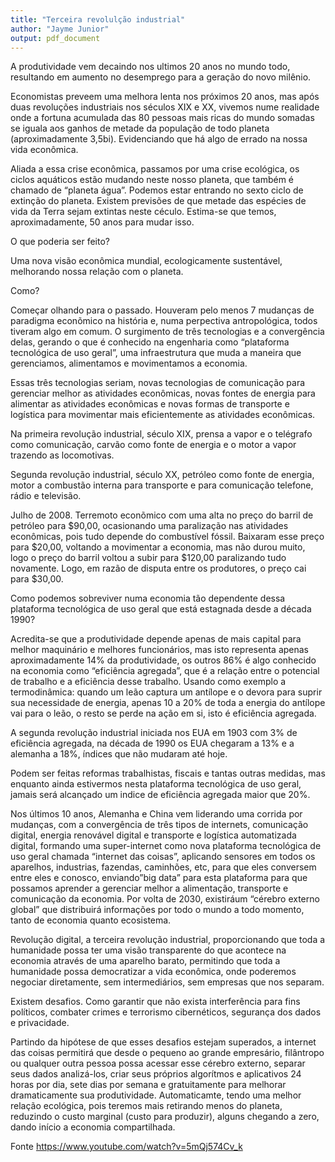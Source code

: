 ```yaml
---
title: "Terceira revolulção industrial"
author: "Jayme Junior"
output: pdf_document
---
```



A produtividade vem decaindo nos ultimos 20 anos no mundo todo, resultando
em aumento no desemprego para a geração do novo milênio.

Economistas preveem uma melhora lenta nos próximos 20 anos, mas após duas
revoluções industriais nos séculos XIX e XX, vivemos nume realidade onde
a fortuna acumulada das 80 pessoas mais ricas do mundo somadas se iguala 
aos ganhos de metade da população de todo planeta (aproximadamente 3,5bi).
Evidenciando que há algo de errado na nossa vida econômica.

Aliada a essa crise econômica, passamos por uma crise ecológica, os ciclos
aquáticos estão mudando neste nosso planeta, que também é chamado de "planeta
água". Podemos estar entrando no sexto ciclo de extinção do planeta. Existem
previsões de que metade das espécies de vida da Terra sejam extintas neste 
céculo. Estima-se que temos, aproximadamente, 50 anos para mudar isso.

O que poderia ser feito?

Uma nova visão econômica mundial, ecologicamente sustentável, melhorando 
nossa relação com o planeta.

Como? 

Começar olhando para o passado. Houveram pelo menos 7 mudanças de paradigma 
econõmico na história e, numa perpectiva antropológica, todos tiveram algo 
em comum. O surgimento de três tecnologias e a convergência delas, gerando
o que é conhecido na engenharia como "plataforma tecnológica de uso geral", uma
infraestrutura que muda a maneira que gerenciamos, alimentamos e movimentamos
a economia.

Essas três tecnologias seriam, novas tecnologias de comunicação para gerenciar
melhor as atividades econômicas, novas fontes de energia para alimentar as
atividades econômicas e novas formas de transporte e logística para movimentar
mais eficientemente as atividades econômicas.

Na primeira revolução industrial, século XIX, prensa a vapor e o telégrafo
como comunicação, carvão como fonte de energia e o motor a vapor trazendo 
as locomotivas.

Segunda revolução industrial, século XX, petróleo como fonte de energia, motor a 
combustão interna para transporte e para comunicação telefone, rádio e televisão.

Julho de 2008. Terremoto econõmico com uma alta no preço do barril de petróleo para
$90,00, ocasionando uma paralização nas atividades econômicas, pois tudo depende do 
combustível fóssil. Baixaram esse preço para $20,00, voltando a movimentar a economia,
mas não durou muito, logo o preço do barril voltou a subir para $120,00 paralizando 
tudo novamente. Logo, em razão de disputa entre os produtores, o preço cai para $30,00.

Como podemos sobreviver numa economia tão dependente dessa plataforma tecnológica de uso
geral que está estagnada desde a década 1990?

Acredita-se que a produtividade depende apenas de mais capital para melhor maquinário e
melhores funcionários, mas isto representa apenas aproximadamente 14% da produtividade, 
os outros 86% é algo conhecido na economia como "eficiência agregada", que é a relação
entre o potencial de trabalho e a eficiência desse trabalho. Usando como exemplo a 
termodinâmica: quando um leão captura um antílope e o devora para suprir sua necessidade
de energia, apenas 10 a 20% de toda a energia do antílope vai para o leão, o resto se perde 
na ação em si, isto é eficiência agregada.

A segunda revolução industrial iniciada nos EUA em 1903 com 3% de eficiência agregada, na 
década de 1990 os EUA chegaram a 13% e a alemanha a 18%, índices que não mudaram até hoje.

Podem ser feitas reformas trabalhistas, fiscais e tantas outras medidas, mas enquanto ainda
estivermos nesta plataforma tecnológica de uso geral, jamais será alcançado um indice de
eficiência agregada maior que 20%.

Nos últimos 10 anos, Alemanha e China vem liderando uma corrida por mudanças, com a convergência de três tipos de internets, comunicação digital, energia renovável digital e transporte e logística automatizada digital, formando uma super-internet como nova plataforma tecnológica de uso geral chamada "internet das coisas", aplicando sensores em todos os aparelhos, industrias, fazendas, caminhões, etc, para que eles conversem entre eles e conosco, enviando"big data" para esta plataforma para que possamos aprender a gerenciar melhor a 
alimentação, transporte e comunicação da economia. Por volta de 2030, existiráum "cérebro externo global" que distribuirá informações por todo o mundo a todo momento, tanto de economia quanto ecosistema. 

Revolução digital, a terceira revolução industrial, proporcionando que toda a humanidade possa ter uma visão transparente do que acontece na economia através de uma aparelho barato, permitindo que toda a humanidade possa democratizar a vida econômica, onde poderemos negociar diretamente, sem intermediários, sem empresas que nos separam. 

Existem desafios. Como garantir que não exista interferência para fins políticos, combater crimes e terrorismo cibernéticos, segurança dos dados e privacidade.

Partindo da hipótese de que esses desafios estejam superados, a internet das coisas permitirá que desde o pequeno ao grande empresário, filântropo ou qualquer outra pessoa possa acessar
esse cérebro externo, separar seus dados analizá-los, criar seus próprios algorítmos e aplicativos 24 horas por dia, sete dias por semana e gratuitamente para melhorar dramaticamente sua produtividade. Automaticamte, tendo uma melhor relação ecológica, pois teremos mais retirando menos do planeta, reduzindo o custo marginal (custo para produzir), alguns chegando a zero, dando início a economia compartilhada.

Fonte <https://www.youtube.com/watch?v=5mQj574Cv_k>  



